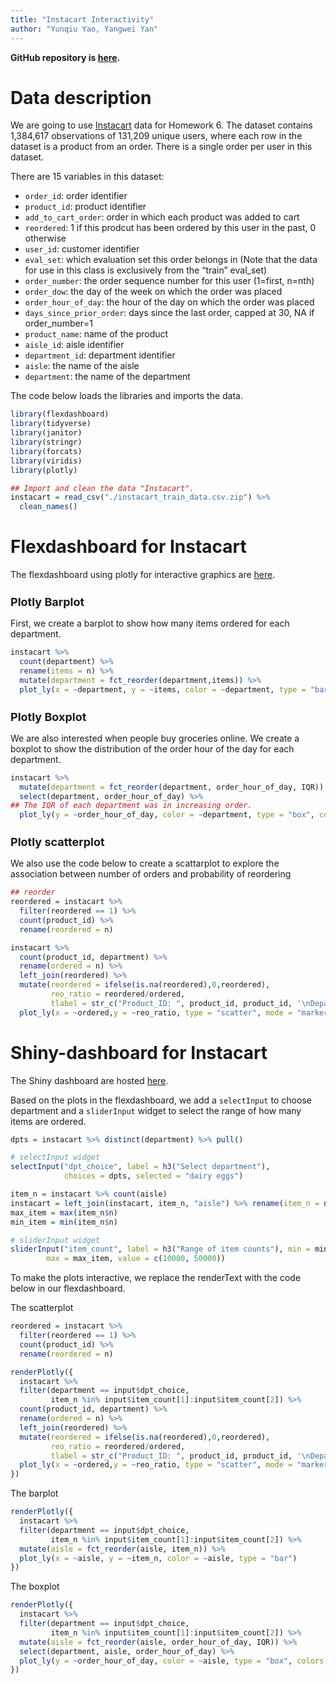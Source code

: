 ```yaml
---
title: "Instacart Interactivity"
author: "Yunqiu Yao, Yangwei Yan"
---
```



**GitHub repository is [here](https://github.com/ashleyyyw/interactivity_practice).**


# Data description

We are going to use [Instacart](instacart_train_data.csv.zip) data for Homework 6. The dataset contains 1,384,617 observations of 131,209 unique users, where each row in the dataset is a product from an order. There is a single order per user in this dataset.

There are 15 variables in this dataset:

* `order_id`: order identifier
* `product_id`: product identifier
* `add_to_cart_order`: order in which each product was added to cart
* `reordered`: 1 if this prodcut has been ordered by this user in the past, 0 otherwise
* `user_id`: customer identifier
* `eval_set`: which evaluation set this order belongs in (Note that the data for use in this class is exclusively from the “train”  eval_set)
* `order_number`: the order sequence number for this user (1=first, n=nth)
* `order_dow`: the day of the week on which the order was placed
* `order_hour_of_day`: the hour of the day on which the order was placed
* `days_since_prior_order`: days since the last order, capped at 30, NA if order_number=1
* `product_name`: name of the product
* `aisle_id`: aisle identifier
* `department_id`: department identifier
* `aisle`: the name of the aisle
* `department`: the name of the department

The code below loads the libraries and imports the data.

```r
library(flexdashboard)
library(tidyverse)
library(janitor)
library(stringr)
library(forcats)
library(viridis)
library(plotly)
```

```r
## Import and clean the data "Instacart".
instacart = read_csv("./instacart_train_data.csv.zip") %>%
  clean_names()
```


# Flexdashboard for Instacart

The flexdashboard using plotly for interactive graphics are [here](instacart_dashboard1.html).

## Plotly Barplot

First, we create a barplot to show how many items ordered for each department.

```r
instacart %>% 
  count(department) %>% 
  rename(items = n) %>% 
  mutate(department = fct_reorder(department,items)) %>% 
  plot_ly(x = ~department, y = ~items, color = ~department, type = "bar")
```


## Plotly Boxplot

We are also interested when people buy groceries online. We create a boxplot to show the distribution of the order hour of the day for each department.

```r
instacart %>%
  mutate(department = fct_reorder(department, order_hour_of_day, IQR)) %>%
  select(department, order_hour_of_day) %>%
## The IQR of each department was in increasing order.
  plot_ly(y = ~order_hour_of_day, color = ~department, type = "box", colors = "Set2")
```

## Plotly scatterplot

We also use the code below to create a scattarplot to explore the association between number of orders and probability of reordering

```r
## reorder
reordered = instacart %>% 
  filter(reordered == 1) %>% 
  count(product_id) %>% 
  rename(reordered = n)

instacart %>% 
  count(product_id, department) %>%
  rename(ordered = n) %>% 
  left_join(reordered) %>% 
  mutate(reordered = ifelse(is.na(reordered),0,reordered),
         reo_ratio = reordered/ordered,
         tlabel = str_c("Product_ID: ", product_id, product_id, '\nDepartment: ', department)) %>%
  plot_ly(x = ~ordered,y = ~reo_ratio, type = "scatter", mode = "markers", alpha = 0.5, text = ~tlabel, color = I("black"))
```


# Shiny-dashboard for Instacart

The Shiny dashboard are hosted [here](https://yunqiu-yao.shinyapps.io/instacart_dashboard2/).

Based on the plots in the flexdashboard, we add a `selectInput` to choose department and a `sliderInput` widget to select the range of how many items are ordered.

```r
dpts = instacart %>% distinct(department) %>% pull()

# selectInput widget
selectInput("dpt_choice", label = h3("Select department"), 
            choices = dpts, selected = "dairy eggs")

item_n = instacart %>% count(aisle)
instacart = left_join(instacart, item_n, "aisle") %>% rename(item_n = n)
max_item = max(item_n$n)
min_item = min(item_n$n)

# sliderInput widget
sliderInput("item_count", label = h3("Range of item counts"), min = min_item, 
        max = max_item, value = c(10000, 50000))
```

To make the plots interactive, we replace the renderText with the code below in our flexdashboard.

The scatterplot

```r
reordered = instacart %>% 
  filter(reordered == 1) %>% 
  count(product_id) %>% 
  rename(reordered = n)

renderPlotly({
  instacart %>% 
  filter(department == input$dpt_choice,
         item_n %in% input$item_count[1]:input$item_count[2]) %>% 
  count(product_id, department) %>%
  rename(ordered = n) %>% 
  left_join(reordered) %>% 
  mutate(reordered = ifelse(is.na(reordered),0,reordered),
         reo_ratio = reordered/ordered,
         tlabel = str_c("Product_ID: ", product_id, product_id, '\nDepartment: ', department)) %>%
  plot_ly(x = ~ordered,y = ~reo_ratio, type = "scatter", mode = "markers", alpha =0.5, text = ~tlabel, color = I("black"))
})
```

The barplot

```r
renderPlotly({
  instacart %>% 
  filter(department == input$dpt_choice,
         item_n %in% input$item_count[1]:input$item_count[2]) %>%
  mutate(aisle = fct_reorder(aisle, item_n)) %>% 
  plot_ly(x = ~aisle, y = ~item_n, color = ~aisle, type = "bar")
})

```

The boxplot

```r
renderPlotly({
  instacart %>%
  filter(department == input$dpt_choice,
         item_n %in% input$item_count[1]:input$item_count[2]) %>% 
  mutate(aisle = fct_reorder(aisle, order_hour_of_day, IQR)) %>%
  select(department, aisle, order_hour_of_day) %>%
  plot_ly(y = ~order_hour_of_day, color = ~aisle, type = "box", colors = "Set2")
})
```



<style type="text/css">

body{ /* Normal  */
      font-size: 14px;
  }
h1 { /* Header 1 */
  font-size: 28px;
}
h2 { /* Header 2 */
  font-size: 18px;
}
</style>